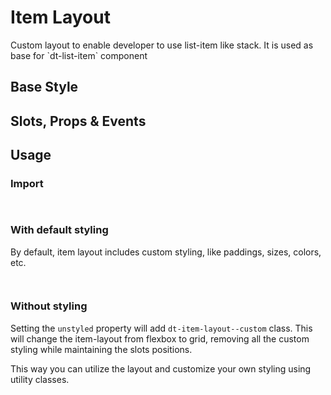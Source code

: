 
<Meta of={DtItemLayoutStories}/>

# Item Layout

<Subtitle>
  Custom layout to enable developer to use list-item like stack.
  It is used as base for `dt-list-item` component
</Subtitle>

## Base Style

<Canvas of={DtItemLayoutStories.Default} />

## Slots, Props & Events

<Controls />

## Usage

### Import

```jsx
import { DtItemLayout } from '@dialpad/dialtone-vue';
```

### With default styling

By default, item layout includes custom styling, like paddings, sizes, colors, etc.

```html
<dt-item-layout />
```

### Without styling

Setting the `unstyled` property will add `dt-item-layout--custom` class.
This will change the item-layout from flexbox to grid,
removing all the custom styling while maintaining the slots positions.

This way you can utilize the layout and customize your own styling using utility classes.

```html
<dt-item-layout unstyled />
```
